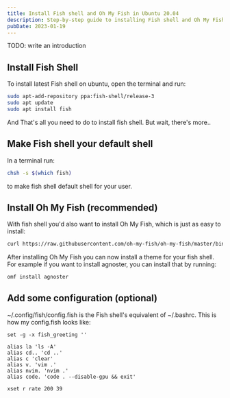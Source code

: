 ```yaml
---
title: Install Fish shell and Oh My Fish in Ubuntu 20.04
description: Step-by-step guide to installing Fish shell and Oh My Fish in Ubuntu 20.04
pubDate: 2023-01-19
---
```


TODO: write an introduction

## Install Fish Shell
To install latest Fish shell on ubuntu, open the terminal and run:
```bash
sudo apt-add-repository ppa:fish-shell/release-3
sudo apt update
sudo apt install fish
```
And That's all you need to do to install fish shell. But wait, there's more..

## Make Fish shell your default shell
In a terminal run:
```bash
chsh -s $(which fish)
```
to make fish shell default shell for your user.

## Install Oh My Fish (recommended)
With fish shell you'd also want to install Oh My Fish, which is just as easy to install:
```bash
curl https://raw.githubusercontent.com/oh-my-fish/oh-my-fish/master/bin/install | fish
```

After installing Oh My Fish you can now install a theme for your fish shell. For example if you want to install agnoster, you can install that by running:
```bash
omf install agnoster
```

## Add some configuration (optional)
~/.config/fish/config.fish is the Fish shell's equivalent of ~/.bashrc. This is how my config.fish looks like:
```fish
set -g -x fish_greeting ''

alias la 'ls -A'
alias cd.. 'cd ..'
alias c 'clear'
alias v. 'vim .'
alias nvim. 'nvim .'
alias code. 'code . --disable-gpu && exit'

xset r rate 200 39
```

